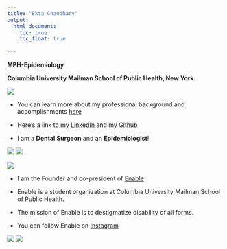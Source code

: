 ```yaml
---
title: "Ekta Chaudhary"
output: 
  html_document:
    toc: true
    toc_float: true
    
---
```


**MPH-Epidemiology** 

**Columbia University Mailman School of Public Health, New York**


![](https://media.giphy.com/media/Cmr1OMJ2FN0B2/giphy.gif)

* You can learn more about my professional background and accomplishments [here](about-me.html)

* Here's a link to my [LinkedIn](https://www.linkedin.com/in/ekta-chaudhary-80469716a/) 
  and my [Github](https://github.com/Ekta1489)

* I am a **Dental Surgeon** and an **Epidemiologist**!

![](Dentist.jpg)
![](Epi.jpg)

![](Epi2.jpg)


* I am the Founder and co-president of [Enable](https://mailman-columbia.campuslabs.com/engage/organization/enable)

* Enable is a student organization at Columbia University Mailman School of Public Health. 

* The mission of Enable is to destigmatize disability of all forms.

* You can follow Enable on [Instagram](https://www.instagram.com/enable_at_columbia/)

![](Enable.jpg)
![](Enable2.jpeg)

